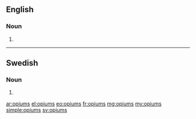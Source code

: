 ==English==

===Noun===
{{head|en|plural}} {{p}}

# {{plural of|opium|lang=en|nocat=1}}

----

==Swedish==

===Noun===
{{head|sv|noun form}}

# {{sv-noun-form-indef-gen|opium}}

[[ar:opiums]]
[[el:opiums]]
[[eo:opiums]]
[[fr:opiums]]
[[mg:opiums]]
[[my:opiums]]
[[simple:opiums]]
[[sv:opiums]]